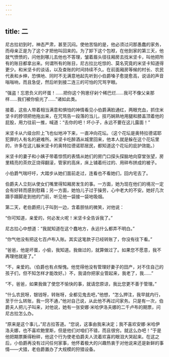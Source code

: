 ```yaml
---
---
---
```

title: 二
---




尼古拉初到时，神态严肃，甚至沉闷。使他苦恼的是，他必须过问那愚蠢的家务，而母亲正是为了这个才把他叫回来的。为了卸下这个包袱，在他到家的第三天，他就气愤愤的，问他到哪儿去他也不答理，皱着眉头径往厢房去找米坚卡，叫他把所有的账目都拿出来。何谓所有的账目，尼古拉比吃惊的、莫名究竟的米坚卡知道得更少。和米坚卡的谈话，以及查账的时间持续不久。在前面厢房等候的村长、农民代表和乡绅，恐惧地、同时不无满意地起先听到小伯爵嗓子愈提愈高，说话的声音嗡嗡响，而且急促，然后听到接二连三的可怕的咒骂字眼。

“强盗！忘恩负义的坏蛋！……把你这个狗崽仔剁个稀巴烂……我可不像父亲那样……我们被你偷光了……”诸如此类。

接着，这些人带着相当满意和惧怕的神情看见小伯爵满脸通红，两眼充血，抓住米坚卡的脖领把他拖出来，在咒骂告一段落的当儿，技巧娴熟地用腿和膝盖顶着他的屁股，用力往前一推，喊道：“去你的吧！坏小子，永远不要在这儿露面！”

米坚卡从六级台阶上飞也似地冲下来，一直冲向花坛。（这个花坛是奥特拉德诺耶犯罪的人有名的避难所。米坚卡吃醉酒从城里回来，他本人就是躲在这个花坛里的，许多在这儿躲米坚卡的奥特拉德诺耶居民，都知道这个花坛的庇护效能。）

米坚卡的妻子和小姨子带着惊慌的表情从她们的房门口探头探脑地向穿堂张望，房里精亮的茶炊正烧得翻滚，管家的高床，床上铺着绗过的、用碎布拼成的被子。

小伯爵气喘吁吁，大踏步从她们面前走过，连看也不看她们，回内宅去了。

伯爵夫人立刻从使女们嘴里得知厢房发生的事。一方面，她为现在他们的境况一定会有好转而感到慰藉；另一方面，她怕儿子过于操劳，心中老大的不安。她好几次蹑手蹑脚走到他的门前，听见他一袋接一袋地吸烟。

第二天，老伯爵把儿子叫到一边，含着胆怯的微笑，对他说：

“你可知道，亲爱的，何必发火呢！米坚卡全告诉我了。”

尼古拉心中想道：“我就知道在这个蠢地方，永远什么都弄不明白。”

“你气他没有把这七百卢布入账。其实这笔款子已经转账了，你没有往下看。”

“爸爸，他是坏蛋，小偷，我知道。我做过的，就算做过了。如果您不愿意，我不再理他就是了。”

“不，亲爱的。（伯爵也有点惭愧。他觉得他没有管理好妻子的田产，对不住自己的孩子们，但不知怎样才能改好。）不，我请你把家业管起来，我老了，我……”

“不，爸爸，如果我做了使您不愉快的事，就请您原谅，我比您更不善于管理。”

“什么农民呀，银钱呀，转账呀，全都见鬼去吧，”他想，“怎么押注，我早就内行，至于什么转账，我一窍不通，”他对自己说，从此他不再过问家务。只是有一次，伯爵夫人把儿子叫来，对他说，她有一张安娜·米哈伊洛夫娜的二千卢布的期票，问尼古拉怎么办。

“原来是这个事儿，”尼古拉答道。“您说，这事由我来决定；我不喜欢安娜·米哈伊洛夫娜，也不喜欢鲍里斯，但是他们对咱们不错，而且很穷。就这么办吧！”于是他把期票撕得粉碎，他这个行为使老伯爵夫人流着欢喜的眼泪大哭起来。在这之后，小伯爵再没有过问任何家事，他怀着极大的兴趣热衷于对他说来还是新鲜的事情——犬猎，老伯爵置办了大规模的狩猎设备。